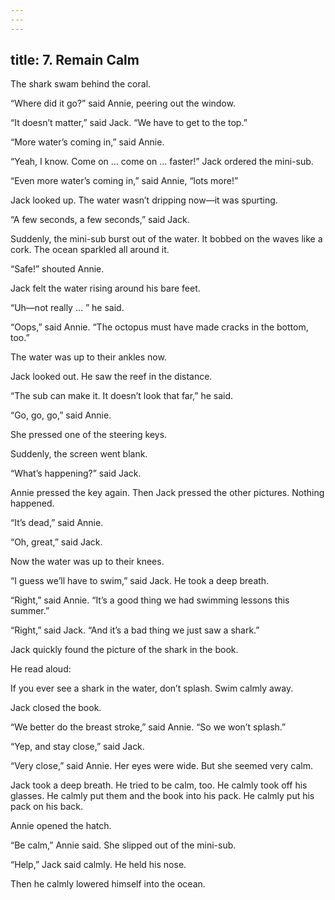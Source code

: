 ```yaml
---
---
---
```

title: 7. Remain Calm
---



The shark swam behind the coral.

“Where did it go?” said Annie, peering out the window.

“It doesn’t matter,” said Jack. “We have to get to the top.”

“More water’s coming in,” said Annie.

“Yeah, I know. Come on … come on … faster!” Jack ordered the mini-sub.

“Even more water’s coming in,” said Annie, “lots more!”

Jack looked up. The water wasn’t dripping now—it was spurting.

“A few seconds, a few seconds,” said Jack.

Suddenly, the mini-sub burst out of the water. It bobbed on the waves like a cork. The ocean sparkled all around it.

“Safe!” shouted Annie.

Jack felt the water rising around his bare feet.

“Uh—not really … ” he said.

“Oops,” said Annie. “The octopus must have made cracks in the bottom, too.”

The water was up to their ankles now.

Jack looked out. He saw the reef in the distance.

“The sub can make it. It doesn’t look that far,” he said.

“Go, go, go,” said Annie.

She pressed one of the steering keys.

Suddenly, the screen went blank.

“What’s happening?” said Jack.

Annie pressed the key again. Then Jack pressed the other pictures. Nothing happened.

“It’s dead,” said Annie.

“Oh, great,” said Jack.

Now the water was up to their knees.

“I guess we’ll have to swim,” said Jack. He took a deep breath.

“Right,” said Annie. “It’s a good thing we had swimming lessons this summer.”

“Right,” said Jack. “And it’s a bad thing we just saw a shark.”

Jack quickly found the picture of the shark in the book.

He read aloud:

If you ever see a shark in the water, don’t splash. Swim calmly away.



Jack closed the book.

“We better do the breast stroke,” said Annie. “So we won’t splash.”

“Yep, and stay close,” said Jack.

“Very close,” said Annie. Her eyes were wide. But she seemed very calm.

Jack took a deep breath. He tried to be calm, too. He calmly took off his glasses. He calmly put them and the book into his pack. He calmly put his pack on his back.

Annie opened the hatch.

“Be calm,” Annie said. She slipped out of the mini-sub.

“Help,” Jack said calmly. He held his nose.

Then he calmly lowered himself into the ocean.